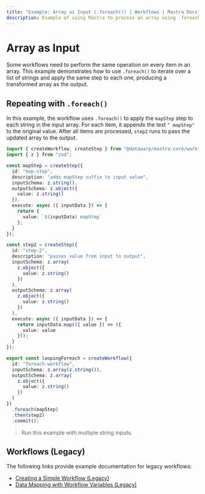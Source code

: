 ```yaml
---
title: "Example: Array as Input (.foreach()) | Workflows | Mastra Docs"
description: Example of using Mastra to process an array using .foreach() in a workflow.
---
```


# Array as Input

Some workflows need to perform the same operation on every item in an array. This example demonstrates how to use `.foreach()` to iterate over a list of strings and apply the same step to each one, producing a transformed array as the output.

## Repeating with `.foreach()`

In this example, the workflow uses `.foreach()` to apply the `mapStep` step to each string in the input array. For each item, it appends the text `" mapStep"` to the original value. After all items are processed, `step2` runs to pass the updated array to the output.

```typescript filename="src/mastra/workflows/example-looping-foreach.ts" showLineNumbers copy
import { createWorkflow, createStep } from "@datawarp/mastra-core/workflows";
import { z } from "zod";

const mapStep = createStep({
  id: "map-step",
  description: "adds mapStep suffix to input value",
  inputSchema: z.string(),
  outputSchema: z.object({
    value: z.string()
  }),
  execute: async ({ inputData }) => {
    return {
      value: `${inputData} mapStep`
    };
  }
});

const step2 = createStep({
  id: "step-2",
  description: "passes value from input to output",
  inputSchema: z.array(
    z.object({
      value: z.string()
    })
  ),
  outputSchema: z.array(
    z.object({
      value: z.string()
    })
  ),
  execute: async ({ inputData }) => {
    return inputData.map(({ value }) => ({
      value: value
    }));
  }
});

export const loopingForeach = createWorkflow({
  id: "foreach-workflow",
  inputSchema: z.array(z.string()),
  outputSchema: z.array(
    z.object({
      value: z.string()
    })
  )
})
  .foreach(mapStep)
  .then(step2)
  .commit();

```

> Run this example with multiple string inputs.

## Workflows (Legacy)

The following links provide example documentation for legacy workflows:

- [Creating a Simple Workflow (Legacy)](/examples/workflows_legacy/creating-a-workflow)
- [Data Mapping with Workflow Variables (Legacy)](/examples/workflows_legacy/workflow-variables)
